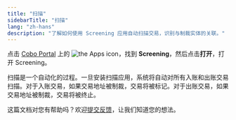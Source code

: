 ```yaml
---
title: "扫描"
sidebarTitle: "扫描"
lang: "zh-hans"
description: "了解如何使用 Screening 应用自动扫描交易，识别与制裁实体的关联。"
---
```

点击 [Cobo Portal](https://portal.cobo.com/login) 上的 <img src="/en/images/common/icon_apps.svg" className="icon" alt="the Apps icon"/>，找到 **Screening**，然后点击**打开**，打开 Screening。

扫描是一个自动化的过程。一旦安装扫描应用，系统将自动对所有入账和出账交易扫描。对于入账交易，如果交易地址被制裁，交易将被标记。对于出账交易，如果交易地址被制裁，交易将被终止。

<Tip>这篇文档对您有帮助吗？欢迎[提交反馈](https://forms.zohopublic.com/cobo/form/DocumentFeedbackForm/formperma/QvLOhxJv1_JMsJ-1dleZ8Itb_7rzN-LtgvsDdxosoVI?referrername=manuals)，让我们知道您的想法。</Tip>